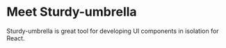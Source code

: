 # Meet Sturdy-umbrella

Sturdy-umbrella is great tool for developing UI components in isolation for React.

